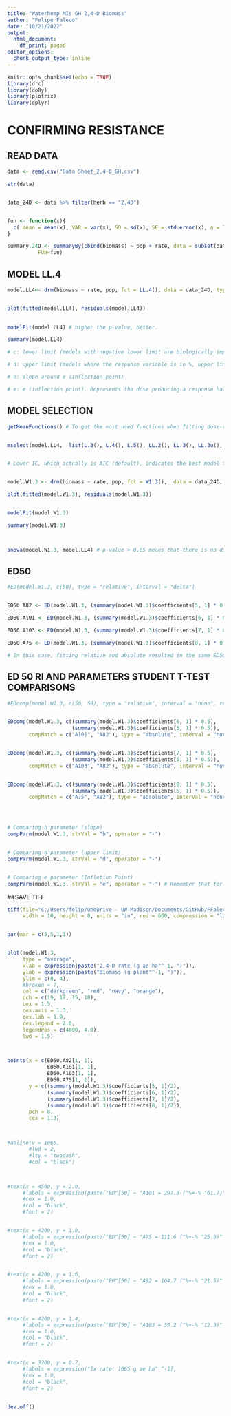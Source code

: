 ```yaml
---
title: "Waterhemp MIs GH 2,4-D Biomass"
author: "Felipe Faleco"
date: "10/21/2022"
output:
  html_document:
    df_print: paged
editor_options: 
  chunk_output_type: inline
---
```


```r

knitr::opts_chunk$set(echo = TRUE)
library(drc)
library(doBy)
library(plotrix)
library(dplyr)

```


# CONFIRMING RESISTANCE


## READ DATA

```r

data <- read.csv("Data Sheet_2,4-D_GH.csv")

str(data)


data_24D <- data %>% filter(herb == "2,4D")


fun <- function(x){
  c( mean = mean(x), VAR = var(x), SD = sd(x), SE = std.error(x), n = length(x))
}

summary.24D <- summaryBy(cbind(biomass) ~ pop + rate, data = subset(data_24D),
          FUN=fun)


```



## MODEL LL.4

```r

model.LL4<- drm(biomass ~ rate, pop, fct = LL.4(), data = data_24D, type = "continuous")


plot(fitted(model.LL4), residuals(model.LL4))

                
modelFit(model.LL4) # higher the p-value, better.

summary(model.LL4) 

# c: lower limit (models with negative lower limit are biologically impossible. E.g., negative biomass, negative % biomass reduction, or negative % control)

# d: upper limit (models where the response variable is in %, upper limit bigger than 100% are biologically impossible. E.g., % biomass reduction, % control)

# b: slope around e (inflection point)

# e: e (inflection point). Represents the dose producing a response halfway between the u and l parameters (ED50)

```



## MODEL SELECTION

```r

getMeanFunctions() # To get the most used functions when fitting dose-response curves.


mselect(model.LL4,  list(L.3(), L.4(), L.5(), LL.2(), LL.3(), LL.3u(), LL.4(), LL.5(), W1.2(), W1.3(), W1.4(), W2.2(), W2.3(), W2.4(), BC.4(), BC.5(), LL2.2(), LL2.3(), LL2.3u(), LL2.4(), LL2.5(), AR.2(), AR.3(), MM.2(), MM.3(), baro5()), linreg = T)


# Lower IC, which actually is AIC (default), indicates the best model to be used. On the other hand, the highest the Lack of Fit, better the model. The two-, three-, and four-parameter log-logistic models are are symmetrical around the inflection point (parameter "e") while others (e.g. fiveparameter log-logistic, Gompertz, and Weibull) are asymmetrical. In symmetrical models, the parameter "e" and relative ED50 are identical, that is, they both indicate the dose that reduces the response midway between the upper and lower limits. In asymmetrical models, however, the parameter "e" does not have the same meaning as in symmetrical models, even though it is still the location of the inflection point. Therefore, in asymmetrical models, ED50 should be estimated as "absolute" and not relative.


model.W1.3 <- drm(biomass ~ rate, pop, fct = W1.3(),  data = data_24D, type = "continuous")

plot(fitted(model.W1.3), residuals(model.W1.3))


modelFit(model.W1.3)

summary(model.W1.3)



anova(model.W1.3, model.LL4) # p-value > 0.05 means that there is no difference between models. Therefore, we can use model LL.3

```



## ED50

```r

#ED(model.W1.3, c(50), type = "relative", interval = "delta")


ED50.A82 <- ED(model.W1.3, (summary(model.W1.3)$coefficients[5, 1] * 0.5), clevel = "A82", type = "absolute", interval = "delta")

ED50.A101 <- ED(model.W1.3, (summary(model.W1.3)$coefficients[6, 1] * 0.5), clevel = "A101", type = "absolute", interval = "delta")

ED50.A103 <- ED(model.W1.3, (summary(model.W1.3)$coefficients[7, 1] * 0.5), clevel = "A103", type = "absolute", interval = "delta")

ED50.A75 <- ED(model.W1.3, (summary(model.W1.3)$coefficients[8, 1] * 0.5), clevel = "A75", type = "absolute", interval = "delta")

# In this case, fitting relative and absolute resulted in the same ED50. Perhaps because W1.3 has a lower limit = 0. In simulations using the W1.4, then the relative and absolute ED50 are different. 

```


## ED 50 RI AND PARAMETERS STUDENT T-TEST COMPARISONS

```r

#EDcomp(model.W1.3, c(50, 50), type = "relative", interval = "none", reverse = F)


EDcomp(model.W1.3, c((summary(model.W1.3)$coefficients[6, 1] * 0.5),
                     (summary(model.W1.3)$coefficients[5, 1] * 0.5)), 
       compMatch = c("A101", "A82"), type = "absolute", interval = "none", reverse = F)


EDcomp(model.W1.3, c((summary(model.W1.3)$coefficients[7, 1] * 0.5),
                     (summary(model.W1.3)$coefficients[5, 1] * 0.5)), 
       compMatch = c("A103", "A82"), type = "absolute", interval = "none", reverse = F)


EDcomp(model.W1.3, c((summary(model.W1.3)$coefficients[8, 1] * 0.5),
                     (summary(model.W1.3)$coefficients[5, 1] * 0.5)), 
       compMatch = c("A75", "A82"), type = "absolute", interval = "none", reverse = F)




# Comparing b parameter (slope)
compParm(model.W1.3, strVal = "b", operator = "-")


# Comparing d parameter (upper limit)
compParm(model.W1.3, strVal = "d", operator = "-")


# Comparing e parameter (Infletion Point)
compParm(model.W1.3, strVal = "e", operator = "-") # Remember that for assymetric models, the paramenter"e" does not reflect the ED50. 


```



##SAVE TIFF

```r

tiff(file="C:/Users/felip/OneDrive - UW-Madison/Documents/GitHub/FFaleco/PhD/PhD Projects/Waterhemp/Metabolism Inhibitors/GH/2,4-D/2,4-D_Absolute ED/GH_2,4D Only_All Pops_DR Biomass.tiff",
     width = 10, height = 8, units = "in", res = 600, compression = "lzw")


par(mar = c(5,5,1,1))


plot(model.W1.3,
     type = "average",
     xlab = expression(paste("2,4-D rate (g ae ha"^-1, ")")),
     ylab = expression(paste("Biomass (g plant"^-1, ")")),
     ylim = c(0, 4),
     #broken = T,
     col = c("darkgreen", "red", "navy", "orange"),
     pch = c(19, 17, 15, 18),
     cex = 1.5,
     cex.axis = 1.3,
     cex.lab = 1.9,
     cex.legend = 2.0,
     legendPos = c(4800, 4.0),
     lwd = 1.5)



points(x = c(ED50.A82[1, 1], 
             ED50.A101[1, 1],
             ED50.A103[1, 1],
             ED50.A75[1, 1]),
       y = c((summary(model.W1.3)$coefficients[5, 1]/2), 
             (summary(model.W1.3)$coefficients[6, 1]/2),
             (summary(model.W1.3)$coefficients[7, 1]/2),
             (summary(model.W1.3)$coefficients[8, 1]/2)),
       pch = 8,
       cex = 1.3)



#abline(v = 1065, 
       #lwd = 2, 
       #lty = "twodash",
       #col = "black")



#text(x = 4500, y = 2.0, 
     #labels = expression(paste("ED"[50] ~ "A101 = 297.6 ("%+-% "61.7)" ^A)),
     #cex = 1.0,
     #col = "black",
     #font = 2)


#text(x = 4200, y = 1.8, 
     #labels = expression(paste("ED"[50] ~ "A75 = 111.6 ("%+-% "25.8)" ^B)),
     #cex = 1.0,
     #col = "black",
     #font = 2)


#text(x = 4200, y = 1.6, 
     #labels = expression(paste("ED"[50] ~ "A82 = 104.7 ("%+-% "21.5)" ^B)),
     #cex = 1.0,
     #col = "black",
     #font = 2)


#text(x = 4200, y = 1.4, 
     #labels = expression(paste("ED"[50] ~ "A103 = 55.2 ("%+-% "12.3)" ^C)),
     #cex = 1.0,
     #col = "black",
     #font = 2)


#text(x = 3200, y = 0.7, 
     #labels = expression("1x rate: 1065 g ae ha" ^-1),
     #cex = 1.0,
     #col = "black",
     #font = 2)


dev.off()


```


